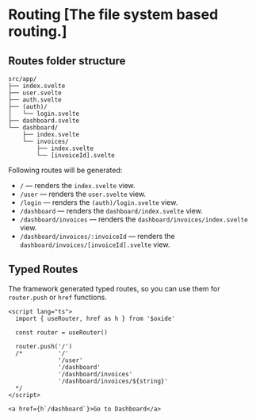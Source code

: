 # Routing [The file system based routing.]

## Routes folder structure

```
src/app/
├── index.svelte
├── user.svelte
├── auth.svelte
├── (auth)/
│   └── login.svelte
├── dashboard.svelte
└── dashboard/
    ├── index.svelte
    └── invoices/
        ├── index.svelte
        └── [invoiceId].svelte
```

Following routes will be generated:

- `/` — renders the `index.svelte` view.
- `/user` — renders the `user.svelte` view.
- `/login` — renders the `(auth)/login.svelte` view.
- `/dashboard` — renders the `dashboard/index.svelte` view.
- `/dashboard/invoices` — renders the `dashboard/invoices/index.svelte` view.
- `/dashboard/invoices/:invoiceId` — renders the `dashboard/invoices/[invoiceId].svelte` view.

## Typed Routes

The framework generated typed routes, so you can use them for `router.push` or `href` functions.

```svelte twoslash
<script lang="ts">
  import { useRouter, href as h } from '$oxide'

  const router = useRouter()

  router.push('/')
  /*          '/'
              '/user'
              '/dashboard'
              '/dashboard/invoices'
              '/dashboard/invoices/${string}'
  */
</script>

<a href={h`/dashboard`}>Go to Dashboard</a>
```
